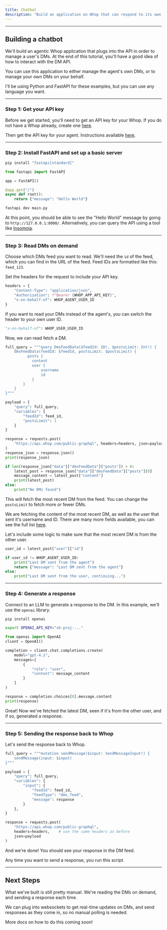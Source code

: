 ```yaml
---
title: Chatbot
description: "Build an application on Whop that can respond to its own DMs."
---
```


---

## Building a chatbot

We'll build an agentic Whop application that plugs into the API in order to manage a user's DMs. At the end of this tutorial, you'll have a good idea of how to interact with the DM API.

You can use this application to either manage the agent's own DMs, or to manage your own DMs on your behalf.

I'll be using Python and FastAPI for these examples, but you can use any language you want.

---

### **Step 1: Get your API key**

Before we get started, you'll need to get an API key for your Whop. If you do not have a Whop already, create one [here](https://whop.com/new/).

Then get the API key for your agent. Instructions available [here](/instructions/get-api-key).

---

### **Step 2: Install FastAPI and set up a basic server**

```bash
pip install "fastapi[standard]"
```

```python
from fastapi import FastAPI

app = FastAPI()

@app.get("/")
async def root():
    return {"message": "Hello World"}
```

```bash
fastapi dev main.py
```

At this point, you should be able to see the "Hello World" message by going to `http://127.0.0.1:8000/`. Alternatively, you can query the API using a tool like [Insomnia](https://insomnia.rest/).

---

### **Step 3: Read DMs on demand**

Choose which DMs feed you want to read. We'll need the `id` of the feed, which you can find in the URL of the feed. Feed IDs are formatted like this: `feed_123`.

Set the headers for the request to include your API key.

```python
headers = {
    "Content-Type": "application/json",
    "Authorization": f"Bearer {WHOP_APP_API_KEY}",
    "x-on-behalf-of": WHOP_AGENT_USER_ID
}
```

If you want to read your DMs instead of the agent's, you can switch the header to your own user ID.

```python
"x-on-behalf-of": WHOP_USER_USER_ID
```

Now, we can read fetch a DM.

```python
full_query = """query DmsFeedData($feedId: ID!, $postsLimit: Int!) {
    dmsFeedData(feedId: $feedId, postsLimit: $postsLimit) {
          posts {
            content
            user {
                username
                id
            }
        }
    }
}"""

payload = {
    "query": full_query, 
    "variables": {
        "feedId": feed_id, 
        "postsLimit": 1
    }
}

response = requests.post(
    "https://api.whop.com/public-graphql", headers=headers, json=payload
)
response_json = response.json()
print(response_json)

if len(response_json["data"]["dmsFeedData"]["posts"]) > 0:
    latest_post = response_json["data"]["dmsFeedData"]["posts"][0]
    message_content = latest_post["content"]
    print(latest_post)
else:
    print("No DMs found")
```

This will fetch the most recent DM from the feed. You can change the `postsLimit` to fetch more or fewer DMs.

We are fetching the content of the most recent DM, as well as the user that sent it's username and ID. There are many more fields available, you can see the full list [here](https://studio.apollographql.com/public/whop-public-gql/variant/current/schema/reference/objects/DmsPost).

Let's include some logic to make sure that the most recent DM is from the other user.

```python
user_id = latest_post["user"]["id"]

if user_id != WHOP_AGENT_USER_ID:
    print("Last DM sent from the agent")
    return {"message": "Last DM sent from the agent"}
else:
    print("Last DM sent from the user, continuing...")
```

---

### **Step 4: Generate a response**

Connect to an LLM to generate a response to the DM. In this example, we'll use the `openai` library.

```bash
pip install openai
```

```bash
export OPENAI_API_KEY="sk-proj-..."
```

```python
from openai import OpenAI
client = OpenAI()

completion = client.chat.completions.create(
    model="gpt-4.1",
    messages=[
        {
            "role": "user",
            "content": message_content
        }
    ]
)

response = completion.choices[0].message.content
print(response)
```

Great! Now we've fetched the latest DM, seen if it's from the other user, and if so, generated a response.

---

### **Step 5: Sending the response back to Whop**

Let's send the response back to Whop.

```python
full_query = """mutation sendMessage($input: SendMessageInput!) {
	sendMessage(input: $input)
}"""

payload = {
    "query": full_query,
    "variables": {
        "input": {
            "feedId": feed_id,
            "feedType": "dms_feed",
            "message": response
        }
    },
}

response = requests.post(
    "https://api.whop.com/public-graphql", 
    headers=headers,    # use the same headers as before
    json=payload
)
```

And we're done! You should see your response in the DM feed.

Any time you want to send a response, you run this script.

---

## Next Steps

What we've built is still pretty manual. We're reading the DMs on demand, and sending a response each time.

We can plug into websockets to get real-time updates on DMs, and send responses as they come in, so no manual polling is needed.

More docs on how to do this coming soon!